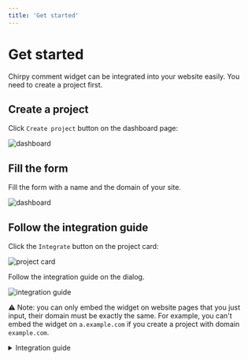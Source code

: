 ```yaml
---
title: 'Get started'
---
```


# Get started

Chirpy comment widget can be integrated into your website easily. You need to create a project first.

## Create a project

Click `Create project` button on the dashboard page:

![dashboard](/images/docs/get-started/dashboard.png)

## Fill the form

Fill the form with a name and the domain of your site.

![dashboard](/images/docs/get-started/form.png)

## Follow the integration guide

Click the `Integrate` button on the project card:

![project card](/images/docs/get-started/project-card.png)

Follow the integration guide on the dialog.

![integration guide](/images/docs/get-started/integration-guide.png)

⚠️ Note: you can only embed the widget on website pages that you just input, their domain must be exactly the same. For example, you can't embed the widget on `a.example.com` if you create a project with domain `example.com`.

<details>
  <summary>Integration guide</summary>
  <h3>Usage on any website</h3>

To embed the comment widget on your website, first add the script tag with your project id to the HTML:


```html
<script
  defer
  src="http://chirpy.dev/bootstrap/comment.js"
  data-chirpy-domain="<your-domain>"
></script>
```

Then, add the data-chirpy-comment attribute to any HTML element that should render the widget:

```html
<div data-chirpy-comment="true"></div>
```

</details>
